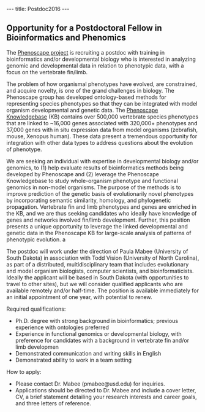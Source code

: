 ---
title: Postdoc2016
---

==Opportunity for a Postdoctoral Fellow in Bioinformatics and Phenomics==

The [http://phenoscape.org Phenoscape project] is recruiting a postdoc with training in bioinformatics and/or developmental biology who is interested in analyzing genomic and developmental data in relation to phenotypic data, with a focus on the vertebrate fin/limb. 

The problem of how organismal phenotypes have evolved, are constrained, and acquire novelty, is one of the grand challenges in biology. The Phenoscape group has developed ontology-based methods for representing species phenotypes so that they can be integrated with model organism developmental and genetic data. The [http://kb.phenoscape.org Phenoscape Knowledgebase] (KB) contains over 500,000 vertebrate species phenotypes that are linked to ~16,000 genes associated with 320,000+ phenotypes and 37,000 genes with in situ expression data from model organisms (zebrafish, mouse, Xenopus human). These data present a tremendous opportunity for integration with other data types to address questions about the evolution of phenotype.

We are seeking an individual with expertise in developmental biology and/or genomics, to (1) help evaluate results of bioinformatics methods being developed by Phenoscape and (2) leverage the Phenoscape Knowledgebase to study whole-organism phenotype and functional genomics in non-model organisms. The purpose of the methods is to improve prediction of the genetic basis of evolutionarily novel phenotypes by incorporating semantic similarity, homology, and phylogenetic propagation.  Vertebrate fin and limb phenotypes and genes are enriched in the KB, and we are thus seeking candidates who ideally have knowledge of genes and networks involved fin/limb development.  Further, this position presents a unique opportunity to leverage the linked developmental and genetic data in the Phenoscape KB for large-scale analysis of patterns of phenotypic evolution. a

The postdoc will work under the direction of Paula Mabee (University of South Dakota) in association with Todd Vision (University of North Carolina), as part of a distributed, multidisciplinary team that includes evolutionary and model organism biologists, computer scientists, and bioinformaticists.   Ideally the applicant will be based in South Dakota (with opportunities to travel to other sites), but we will consider qualified applicants who are available remotely and/or half-time.   The position is available immediately for an initial appointment of one year, with potential to renew.

Required qualifications:
* Ph.D. degree with strong background in bioinformatics; previous experience with ontologies preferred
* Experience in functional genomics or developmental biology, with preference for candidates with a background in vertebrate fin and/or limb developmen
* Demonstrated communication and writing skills in English
* Demonstrated ability to work in a team setting

How to apply:
* Please contact Dr. Mabee (pmabee@usd.edu) for inquiries. 
* Applications should be directed to Dr. Mabee and include a cover letter, CV, a brief statement detailing your research interests and career goals, and three letters of reference.